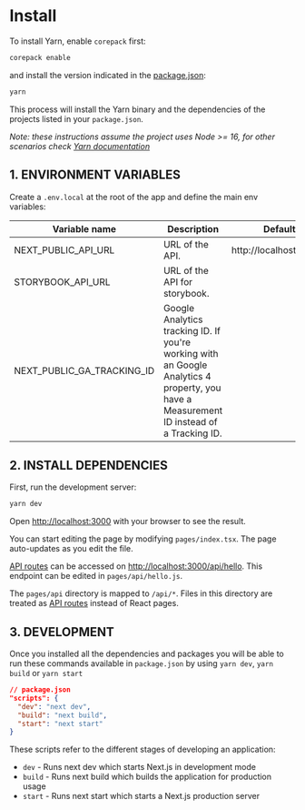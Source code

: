 
<Meta title="Docs/Install" />

# Install

To install Yarn, enable `corepack` first:

```bash
corepack enable
```

and install the version indicated in the [package.json](https://github.com/Vizzuality/front-end-scaffold/blob/b1640d4743f5299701e7b8c22bcc332726ec57b4/package.json#L116):

```bash
yarn
```

This process will install the Yarn binary and the dependencies of the projects listed in your `package.json`.

*Note: these instructions assume the project uses Node >= 16, for other scenarios check [Yarn documentation](https://yarnpkg.com/getting-started/install)*

## 1. ENVIRONMENT VARIABLES

Create a `.env.local` at the root of the app and define the main env variables:

| Variable name           | Description                                                             |  Default value                      |
|-------------------------|-------------------------------------------------------------------------|------------------------------------:|
| NEXT_PUBLIC_API_URL  | URL of the API. | http://localhost:3000   |
| STORYBOOK_API_URL  | URL of the API for storybook. |    |
| NEXT_PUBLIC_GA_TRACKING_ID  | Google Analytics tracking ID. If you're working with an Google Analytics 4 property, you have a Measurement ID instead of a Tracking ID. |    |


## 2. INSTALL DEPENDENCIES

First, run the development server:

```bash
yarn dev
```

Open [http://localhost:3000](http://localhost:3000) with your browser to see the result.

You can start editing the page by modifying `pages/index.tsx`. The page auto-updates as you edit the file.

[API routes](https://nextjs.org/docs/api-routes/introduction) can be accessed on [http://localhost:3000/api/hello](http://localhost:3000/api/hello). This endpoint can be edited in `pages/api/hello.js`.

The `pages/api` directory is mapped to `/api/*`. Files in this directory are treated as [API routes](https://nextjs.org/docs/api-routes/introduction) instead of React pages.

## 3. DEVELOPMENT

Once you installed all the dependencies and packages you will be able to run these commands available in `package.json` by using `yarn dev`, `yarn build` or `yarn start`

```json
// package.json
"scripts": {
  "dev": "next dev",
  "build": "next build",
  "start": "next start"
}
```

These scripts refer to the different stages of developing an application:

- `dev` - Runs next dev which starts Next.js in development mode
- `build` - Runs next build which builds the application for production usage
- `start` - Runs next start which starts a Next.js production server
